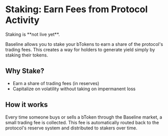 
# Staking: Earn Fees from Protocol Activity

<Callout type="warning" emoji="⚠️">
Staking is **not live yet**.
</Callout>

Baseline allows you to stake your bTokens to earn a share of the protocol's trading fees. 
This creates a way for holders to generate yield simply by staking their tokens.

## Why Stake?
- Earn a share of trading fees (in reserves)
- Capitalize on volatility without taking on impermanent loss

## How it works
Every time someone buys or sells a bToken through the Baseline market, a small trading fee is collected. 
This fee is automatically routed back to the protocol's reserve system and distributed to stakers over time.
